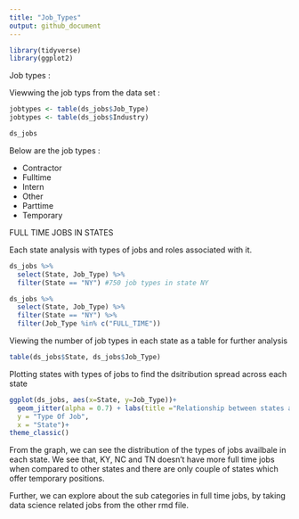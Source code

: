 ```yaml
---
title: "Job_Types"
output: github_document
---
```

```r
library(tidyverse)
library(ggplot2)
```
Job types :

Viewwing the job typs from the data set :

```r
jobtypes <- table(ds_jobs$Job_Type)
jobtypes <- table(ds_jobs$Industry)

ds_jobs
```

Below are the job types :

* Contractor
* Fulltime
* Intern
* Other
* Parttime
* Temporary

FULL TIME JOBS IN STATES 

Each state analysis with types of jobs and roles associated with it. 

```R
ds_jobs %>% 
  select(State, Job_Type) %>%
  filter(State == "NY") #750 job types in state NY
```

```R

ds_jobs %>% 
  select(State, Job_Type) %>%
  filter(State == "NY") %>%
  filter(Job_Type %in% c("FULL_TIME"))
```

Viewing the number of job types in each state as a table for further analysis

```r
table(ds_jobs$State, ds_jobs$Job_Type)
```



Plotting states with types of jobs to find the dsitribution spread across each state

```r
ggplot(ds_jobs, aes(x=State, y=Job_Type))+
  geom_jitter(alpha = 0.7) + labs(title ="Relationship between states and types of jobs available",
  y = "Type Of Job", 
  x = "State")+
theme_classic()
```


From the graph, we can see the distribution of the types of jobs availbale in each state. We see that, KY, NC and TN doesn't have more full time jobs when compared to other states and there are only couple of states which offer temporary positions. 


Further, we can explore about the sub categories in full time jobs, by taking data science related jobs from the other rmd file.


